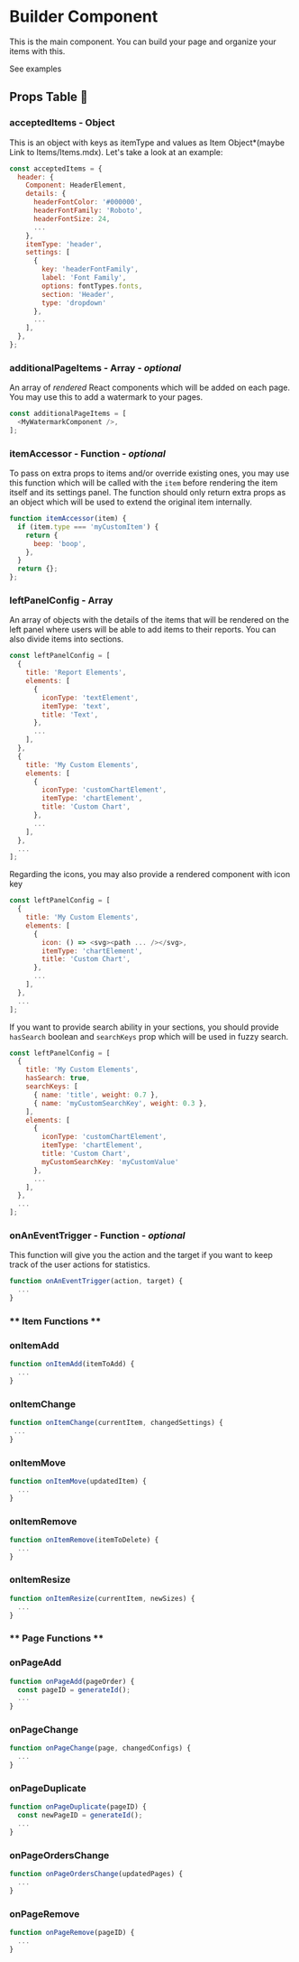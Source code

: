 

<Meta title="Documentation/Components/Builder" />

# Builder Component

This is the main component. You can build your page and organize your items with this.
<p>
  <LinkTo kind="examples--builder">See examples</LinkTo>
</p>

## Props Table 🔧
<ArgsTable of={Builder} />

### acceptedItems - Object

This is an object with keys as itemType and values as Item Object*(maybe Link to Items/Items.mdx). Let's take a look at an example:

```javascript
const acceptedItems = {
  header: {
    Component: HeaderElement,
    details: {
      headerFontColor: '#000000',
      headerFontFamily: 'Roboto',
      headerFontSize: 24,
      ...
    },
    itemType: 'header',
    settings: [
      {
        key: 'headerFontFamily',
        label: 'Font Family',
        options: fontTypes.fonts,
        section: 'Header',
        type: 'dropdown'
      },
      ...
    ],
  },
};
```

### additionalPageItems - Array - _optional_

An array of *rendered* React components which will be added on each page. You may use this to add a watermark to your pages.

```javascript
const additionalPageItems = [
  <MyWatermarkComponent />,
];
```

### itemAccessor - Function - _optional_

To pass on extra props to items and/or override existing ones, you may use this function which will be called with the `item` before rendering the item itself and its settings panel. The function should only return extra props as an object which will be used to extend the original item internally.

```javascript
function itemAccessor(item) {
  if (item.type === 'myCustomItem') {
    return {
      beep: 'boop',
    },
  }
  return {};
};
```

### leftPanelConfig - Array

An array of objects with the details of the items that will be rendered on the left panel where users will be able to add items to their reports. You can also divide items into sections.

```javascript
const leftPanelConfig = [
  {
    title: 'Report Elements',
    elements: [
      {
        iconType: 'textElement',
        itemType: 'text',
        title: 'Text',
      },
      ...
    ],
  },
  {
    title: 'My Custom Elements',
    elements: [
      {
        iconType: 'customChartElement',
        itemType: 'chartElement',
        title: 'Custom Chart',
      },
      ...
    ],
  },
  ...
];
```

Regarding the icons, you may also provide a rendered component with icon key

```javascript
const leftPanelConfig = [
  {
    title: 'My Custom Elements',
    elements: [
      {
        icon: () => <svg><path ... /></svg>,
        itemType: 'chartElement',
        title: 'Custom Chart',
      },
      ...
    ],
  },
  ...
];
```
<div style={{ display: 'block', height: '150px' }}>
  <div className="jfReport" style={{ height: '150px' }}>
    <DndWrapper>
      <BuilderProvider isLeftPanelOpen>
        <LeftPanel
          leftPanelConfig={[
            {
              elements: [
                {
                  iconType: 'image',
                  itemType: 'logo',
                  title: 'Podo Switcher',
                },
              ],
              title: 'Items',
            },
          ]}
        />
      </BuilderProvider>
    </DndWrapper>
  </div>
</div>

If you want to provide search ability in your sections, you should provide `hasSearch` boolean and `searchKeys` prop which will be used in fuzzy search.

```javascript
const leftPanelConfig = [
  {
    title: 'My Custom Elements',
    hasSearch: true,
    searchKeys: [
      { name: 'title', weight: 0.7 },
      { name: 'myCustomSearchKey', weight: 0.3 },
    ],
    elements: [
      {
        iconType: 'customChartElement',
        itemType: 'chartElement',
        title: 'Custom Chart',
        myCustomSearchKey: 'myCustomValue'
      },
      ...
    ],
  },
  ...
];
```
<div style={{ display: 'block', height: '200px' }}>
  <div className="jfReport" style={{ height: '200px' }}>
    <DndWrapper>
      <BuilderProvider isLeftPanelOpen>
        <LeftPanel
          leftPanelConfig={[
            {
              elements: [
                {
                  iconType: 'image',
                  itemType: 'logo',
                  title: 'Podo Switcher',
                },
              ],
              title: 'Items',
              hasSearch: true,
              searchKeys: [
                { name: 'title', weight: 0.7 },
                { name: 'myCustomSearchKey', weight: 0.3 },
              ]
            },
          ]}
        />
      </BuilderProvider>
    </DndWrapper>
  </div>
</div>



### onAnEventTrigger - Function - _optional_

This function will give you the action and the target if you want to keep track of the user actions for statistics.

```javascript
function onAnEventTrigger(action, target) {
  ...
}
```

### ** Item Functions **

### onItemAdd

```javascript
function onItemAdd(itemToAdd) {
  ...
}
```

### onItemChange

```javascript
function onItemChange(currentItem, changedSettings) {
 ...
}
```

### onItemMove

```javascript
function onItemMove(updatedItem) {
  ...
}
```

### onItemRemove

```javascript
function onItemRemove(itemToDelete) {
  ...
}
```

### onItemResize

```javascript
function onItemResize(currentItem, newSizes) {
  ...
}
```

### ** Page Functions **

### onPageAdd

```javascript
function onPageAdd(pageOrder) {
  const pageID = generateId();
  ...
}
```

### onPageChange

```javascript
function onPageChange(page, changedConfigs) {
  ...
}
```

### onPageDuplicate

```javascript
function onPageDuplicate(pageID) {
  const newPageID = generateId();
  ...
}
```


### onPageOrdersChange

```javascript
function onPageOrdersChange(updatedPages) {
  ...
}
```

### onPageRemove

```javascript
function onPageRemove(pageID) {
  ...
}
```